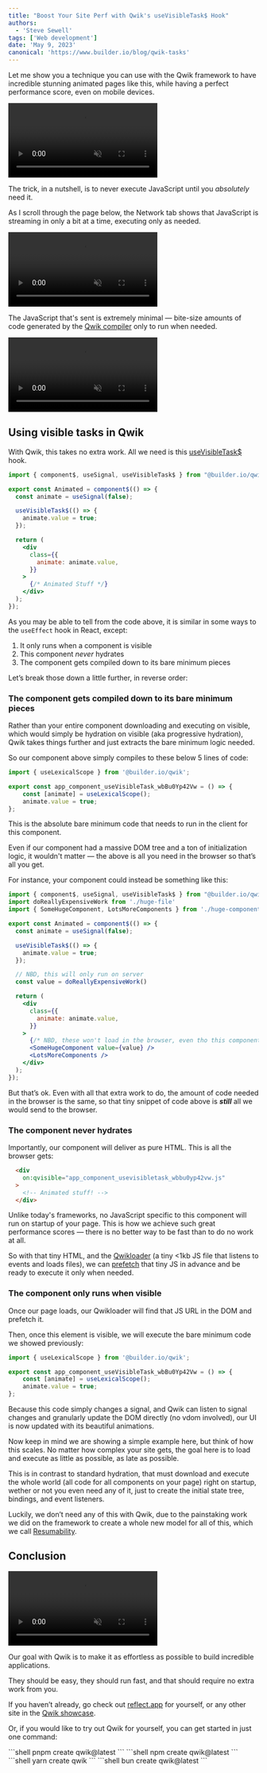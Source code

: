 ```yaml
---
title: "Boost Your Site Perf with Qwik's useVisibleTask$ Hook"
authors:
  - 'Steve Sewell'
tags: ['Web development']
date: 'May 9, 2023'
canonical: 'https://www.builder.io/blog/qwik-tasks'
---
```



<ArticleBlock>

Let me show you a technique you can use with the Qwik framework to have incredible stunning animated pages like this, while having a perfect performance score, even on mobile devices.

<video muted loop autoplay>
  <source src="https://cdn.builder.io/o/assets%2FYJIGb4i01jvw0SRdL5Bt%2F17a4cfac8a634c1fabb83bf46ffc35df%2Fcompressed?apiKey=YJIGb4i01jvw0SRdL5Bt&token=17a4cfac8a634c1fabb83bf46ffc35df&alt=media&optimized=true" type="video/mp4"/>
</video>

The trick, in a nutshell, is to never execute JavaScript until you *absolutely* need it.

As I scroll through the page below, the Network tab shows that JavaScript is streaming in only a bit at a time, executing only as needed.

<video muted loop autoplay>
  <source src="https://cdn.builder.io/o/assets%2FYJIGb4i01jvw0SRdL5Bt%2Ffdfb11fe2ca64f34a73db816de7ccde3%2Fcompressed?apiKey=YJIGb4i01jvw0SRdL5Bt&token=fdfb11fe2ca64f34a73db816de7ccde3&alt=media&optimized=true" type="video/mp4"/>
</video>

The JavaScript that's sent is extremely minimal — bite-size amounts of code generated by the [Qwik compiler](https://qwik.dev/docs/advanced/optimizer/) only to run when needed.

<video muted loop autoplay>
  <source src="https://cdn.builder.io/o/assets%2FYJIGb4i01jvw0SRdL5Bt%2Fc6067dad66e6497ca8d795c5b670c50f%2Fcompressed?apiKey=YJIGb4i01jvw0SRdL5Bt&token=c6067dad66e6497ca8d795c5b670c50f&alt=media&optimized=true" type="video/mp4"/>
</video>

## Using visible tasks in Qwik

With Qwik, this takes no extra work. All we need is this [useVisibleTask$](https://qwik.dev/docs/core/tasks/#usevisibletask) hook.

```jsx
import { component$, useSignal, useVisibleTask$ } from "@builder.io/qwik";

export const Animated = component$(() => {
  const animate = useSignal(false);

  useVisibleTask$(() => {
    animate.value = true;
  });

  return (
    <div
      class={{
        animate: animate.value,
      }}
    >
      {/* Animated Stuff */}
    </div>
  );
});
```

As you may be able to tell from the code above, it is similar in some ways to the `useEffect` hook in React, except:

1.  It only runs when a component is visible
2.  This component _never_ hydrates
3.  The component gets compiled down to its bare minimum pieces

Let’s break those down a little further, in reverse order:

### The component gets compiled down to its bare minimum pieces

Rather than your entire component downloading and executing on visible, which would simply be hydration on visible (aka progressive hydration), Qwik takes things further and just extracts the bare minimum logic needed.

So our component above simply compiles to these below 5 lines of code:

```jsx
import { useLexicalScope } from '@builder.io/qwik';

export const app_component_useVisibleTask_wbBu0Yp42Vw = () => {
    const [animate] = useLexicalScope();
    animate.value = true;
};
```

This is the absolute bare minimum code that needs to run in the client for this component.

Even if our component had a massive DOM tree and a ton of initialization logic, it wouldn't matter — the above is all you need in the browser so that’s all you get.

For instance, your component could instead be something like this:

```jsx
import { component$, useSignal, useVisibleTask$ } from "@builder.io/qwik";
import doReallyExpensiveWork from './huge-file'
import { SomeHugeComponent, LotsMoreComponents } from './huge-components'

export const Animated = component$(() => {
  const animate = useSignal(false);

  useVisibleTask$(() => {
    animate.value = true;
  });

  // NBD, this will only run on server
  const value = doReallyExpensiveWork()

  return (
    <div
      class={{
        animate: animate.value,
      }}
    >
      {/* NBD, these won't load in the browser, even tho this component does */}
      <SomeHugeComponent value={value} />
      <LotsMoreComponents />
    </div>
  );
});
```

But that’s ok. Even with all that extra work to do, the amount of code needed in the browser is the same, so that tiny snippet of code above is _**still**_ all we would send to the browser.

### The component never hydrates

Importantly, our component will deliver as pure HTML. This is all the browser gets:

```html
  <div
    on:qvisible="app_component_usevisibletask_wbbu0yp42vw.js"
  >
    <!-- Animated stuff! -->
  </div>
```

Unlike today's frameworks, no JavaScript specific to this component will run on startup of your page. This is how we achieve such great performance scores — there is no better way to be fast than to do no work at all.

So with that tiny HTML, and the [Qwikloader](https://qwik.dev/docs/advanced/qwikloader/) (a tiny \<1kb JS file that listens to events and loads files), we can [prefetch](https://qwik.dev/docs/advanced/speculative-module-fetching/) that tiny JS in advance and be ready to execute it only when needed.

### The component only runs when visible

Once our page loads, our Qwikloader will find that JS URL in the DOM and prefetch it.

Then, once this element is visible, we will execute the bare minimum code we showed previously:

```jsx
import { useLexicalScope } from '@builder.io/qwik';

export const app_component_useVisibleTask_wbBu0Yp42Vw = () => {
    const [animate] = useLexicalScope();
    animate.value = true;
};
```

Because this code simply changes a signal, and Qwik can listen to signal changes and granularly update the DOM directly (no vdom involved), our UI is now updated with its beautiful animations.

Now keep in mind we are showing a simple example here, but think of how this scales. No matter how complex your site gets, the goal here is to load and execute as little as possible, as late as possible.

This is in contrast to standard hydration, that must download and execute the whole world (all code for all components on your page) right on startup, wether or not you even need any of it, just to create the initial state tree, bindings, and event listeners.

Luckily, we don’t need any of this with Qwik, due to the painstaking work we did on the framework to create a whole new model for all of this, which we call [Resumability](https://qwik.dev/docs/concepts/resumable/).

## Conclusion

<video muted loop autoplay>
  <source src="https://cdn.builder.io/o/assets%2FYJIGb4i01jvw0SRdL5Bt%2Fa9c381dc8f1e4681afda431dca93c044%2Fcompressed?apiKey=YJIGb4i01jvw0SRdL5Bt&token=a9c381dc8f1e4681afda431dca93c044&alt=media&optimized=true" type="video/mp4"/>
</video>

Our goal with Qwik is to make it as effortless as possible to build incredible applications.

They should be easy, they should run fast, and that should require no extra work from you.

If you haven’t already, go check out [reflect.app](https://reflect.app/home) for yourself, or any other site in the [Qwik showcase](https://qwik.dev/showcase/).

Or, if you would like to try out Qwik for yourself, you can get started in just one command:

<PackageManagerTabs>
<span q:slot="pnpm">
```shell
pnpm create qwik@latest
```
</span>
<span q:slot="npm">
```shell
npm create qwik@latest
```
</span>
<span q:slot="yarn">
```shell
yarn create qwik
```
</span>
<span q:slot="bun">
```shell
bun create qwik@latest
```
</span>
</PackageManagerTabs>

</ArticleBlock>